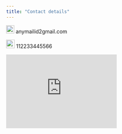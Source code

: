 ---
title: "Contact details"
---

![](images/mail-04.png){width="22"} anymailid2gmail.com

![](images/mobile-03.png){width="23"} 112233445566

<iframe src="https://www.google.com/maps/embed?pb=!1m18!1m12!1m3!1d3940.5430026426525!2d76.82322677426798!3d9.014129089223054!2m3!1f0!2f0!3f0!3m2!1i1024!2i768!4f13.1!3m3!1m2!1s0x3b060b2b9f01b1bf%3A0x46c7c431024249a6!2sKripa%20Multispeciality%20Dental%20Clinic!5e0!3m2!1sen!2sin!4v1718183077665!5m2!1sen!2sin" width="300" height="200" style="border:0;" allowfullscreen loading="lazy" referrerpolicy="no-referrer-when-downgrade">

</iframe>
